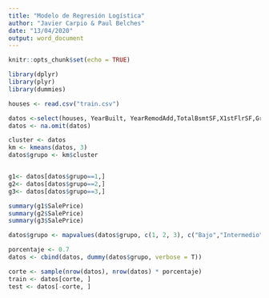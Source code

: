 ```yaml
---
title: "Modelo de Regresión Logística"
author: "Javier Carpio & Paul Belches"
date: "13/04/2020"
output: word_document
---
```


```r
knitr::opts_chunk$set(echo = TRUE)
```

```r
library(dplyr)
library(plyr)
library(dummies)
```

```r
houses <- read.csv("train.csv")

datos <-select(houses, YearBuilt, YearRemodAdd,TotalBsmtSF,X1stFlrSF,GrLivArea,TotRmsAbvGrd,GarageCars,GarageArea,SalePrice)
datos <- na.omit(datos)

cluster <- datos
km <- kmeans(datos, 3)
datos$grupo <- km$cluster


g1<- datos[datos$grupo==1,]
g2<- datos[datos$grupo==2,]
g3<- datos[datos$grupo==3,]

summary(g1$SalePrice)
summary(g2$SalePrice)
summary(g3$SalePrice)

datos$grupo <- mapvalues(datos$grupo, c(1, 2, 3), c("Bajo","Intermedio","Caro"))
```


```r
porcentaje <- 0.7
datos <- cbind(datos, dummy(datos$grupo, verbose = T))

corte <- sample(nrow(datos), nrow(datos) * porcentaje)
train <- datos[corte, ]
test <- datos[-corte, ]

```


